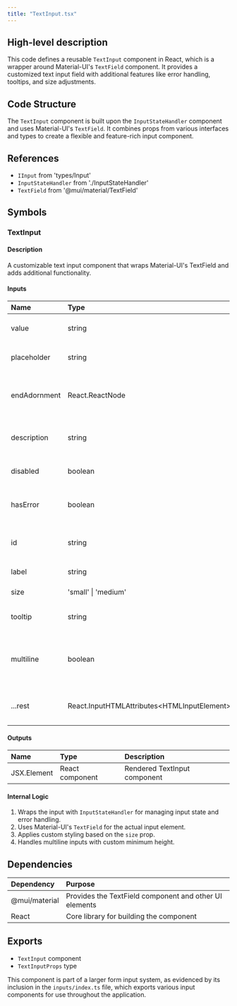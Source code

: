 ```yaml
---
title: "TextInput.tsx"
---
```


## High-level description
This code defines a reusable `TextInput` component in React, which is a wrapper around Material-UI's `TextField` component. It provides a customized text input field with additional features like error handling, tooltips, and size adjustments.

## Code Structure
The `TextInput` component is built upon the `InputStateHandler` component and uses Material-UI's `TextField`. It combines props from various interfaces and types to create a flexible and feature-rich input component.

## References
- `IInput` from 'types/Input'
- `InputStateHandler` from './InputStateHandler'
- `TextField` from '@mui/material/TextField'

## Symbols

### TextInput
#### Description
A customizable text input component that wraps Material-UI's TextField and adds additional functionality.

#### Inputs
| Name | Type | Description |
|:-----|:-----|:------------|
| value | string | The current value of the input |
| placeholder | string | Placeholder text for the input |
| endAdornment | React.ReactNode | Optional element to be placed at the end of the input |
| description | string | Description or helper text for the input |
| disabled | boolean | Whether the input is disabled |
| hasError | boolean | Whether the input has an error |
| id | string | Unique identifier for the input |
| label | string | Label for the input |
| size | 'small' \| 'medium' | Size of the input |
| tooltip | string | Tooltip text for the input |
| multiline | boolean | Whether the input should allow multiple lines |
| ...rest | React.InputHTMLAttributes&lt;HTMLInputElement&gt; | Other standard input attributes |

#### Outputs
| Name | Type | Description |
|:-----|:-----|:------------|
| JSX.Element | React component | Rendered TextInput component |

#### Internal Logic
1. Wraps the input with `InputStateHandler` for managing input state and error handling.
2. Uses Material-UI's `TextField` for the actual input element.
3. Applies custom styling based on the `size` prop.
4. Handles multiline inputs with custom minimum height.

## Dependencies
| Dependency | Purpose |
|:-----------|:--------|
| @mui/material | Provides the TextField component and other UI elements |
| React | Core library for building the component |

## Exports
- `TextInput` component
- `TextInputProps` type

This component is part of a larger form input system, as evidenced by its inclusion in the `inputs/index.ts` file, which exports various input components for use throughout the application.